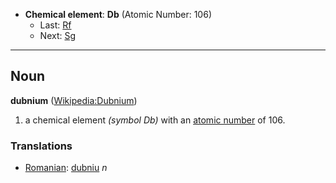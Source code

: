 *'''Chemical element''': '''Db''' (Atomic Number: 106)
**Last: [[Rutherfordium|Rf]]
**Next: [[Seaborgium|Sg]]
----
== Noun ==
'''dubnium''' ([[en:Dubnium|Wikipedia:Dubnium]])

# a chemical element ''(symbol Db)'' with an [[atomic number]] of 106.

===Translations===
*[[Romanian]]: [[dubniu]] ''n''
